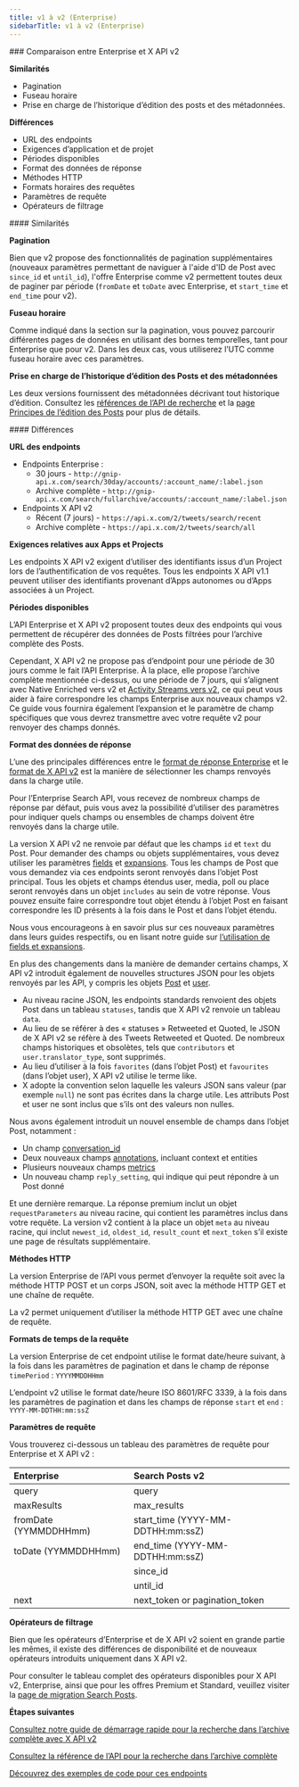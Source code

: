 ```yaml
---
title: v1 à v2 (Enterprise)
sidebarTitle: v1 à v2 (Enterprise)
---
```


<div id="enterprise-compared-to-x-api-v2">
  ### Comparaison entre Enterprise et X API v2
</div>

**Similarités**

* Pagination
* Fuseau horaire
* Prise en charge de l’historique d’édition des posts et des métadonnées.

**Différences**

* URL des endpoints
* Exigences d’application et de projet
* Périodes disponibles
* Format des données de réponse
* Méthodes HTTP
* Formats horaires des requêtes
* Paramètres de requête
* Opérateurs de filtrage

<div id="similarities">
  #### Similarités
</div>

**Pagination**

Bien que v2 propose des fonctionnalités de pagination supplémentaires (nouveaux paramètres permettant de naviguer à l&#39;aide d&#39;ID de Post avec `since_id` et `until_id`), l&#39;offre Enterprise comme v2 permettent toutes deux de paginer par période (`fromDate` et `toDate` avec Enterprise, et `start_time` et `end_time` pour v2).
 

**Fuseau horaire**

Comme indiqué dans la section sur la pagination, vous pouvez parcourir différentes pages de données en utilisant des bornes temporelles, tant pour Enterprise que pour v2. Dans les deux cas, vous utiliserez l’UTC comme fuseau horaire avec ces paramètres.

**Prise en charge de l’historique d’édition des Posts et des métadonnées**

Les deux versions fournissent des métadonnées décrivant tout historique d’édition. Consultez les [références de l’API de recherche](/fr/x-api/posts/recent-search) et la [page Principes de l’édition des Posts](/fr/x-api/fundamentals/edit-posts) pour plus de détails. 

<div id="differences">
  #### Différences
</div>

**URL des endpoints**

* Endpoints Enterprise :
  * 30 jours - `http://gnip-api.x.com/search/30day/accounts/:account_name/:label.json`
  * Archive complète - `http://gnip-api.x.com/search/fullarchive/accounts/:account_name/:label.json`
* Endpoints X API v2
  * Récent (7 jours) - `https://api.x.com/2/tweets/search/recent`
  * Archive complète - `https://api.x.com/2/tweets/search/all`

**Exigences relatives aux Apps et Projects**

Les endpoints X API v2 exigent d’utiliser des identifiants issus d’un Project lors de l’authentification de vos requêtes. Tous les endpoints X API v1.1 peuvent utiliser des identifiants provenant d’Apps autonomes ou d’Apps associées à un Project.
 

**Périodes disponibles**

L’API Enterprise et X API v2 proposent toutes deux des endpoints qui vous permettent de récupérer des données de Posts filtrées pour l’archive complète des Posts.

Cependant, X API v2 ne propose pas d’endpoint pour une période de 30 jours comme le fait l’API Enterprise. À la place, elle propose l’archive complète mentionnée ci-dessus, ou une période de 7 jours, qui s’alignent avec Native Enriched vers v2 et [Activity Streams vers v2](/fr/x-api/migrate/data-format-migration#migrating-from-activity-streams-data-format-to-v2), ce qui peut vous aider à faire correspondre les champs Enterprise aux nouveaux champs v2. Ce guide vous fournira également l’expansion et le paramètre de champ spécifiques que vous devrez transmettre avec votre requête v2 pour renvoyer des champs donnés.
 

**Format des données de réponse**

L’une des principales différences entre le [format de réponse Enterprise](https://developer.x.com/x-api/enterprise-gnip-2.0/fundamentals/data-dictionary) et le [format de X API v2](/fr/x-api/fundamentals/data-dictionary) est la manière de sélectionner les champs renvoyés dans la charge utile.

Pour l’Enterprise Search API, vous recevez de nombreux champs de réponse par défaut, puis vous avez la possibilité d’utiliser des paramètres pour indiquer quels champs ou ensembles de champs doivent être renvoyés dans la charge utile.

La version X API v2 ne renvoie par défaut que les champs `id` et `text` du Post. Pour demander des champs ou objets supplémentaires, vous devez utiliser les paramètres [fields](/fr/x-api/fundamentals/fields) et [expansions](/fr/x-api/fundamentals/expansions). Tous les champs de Post que vous demandez via ces endpoints seront renvoyés dans l’objet Post principal. Tous les objets et champs étendus user, media, poll ou place seront renvoyés dans un objet `includes` au sein de votre réponse. Vous pouvez ensuite faire correspondre tout objet étendu à l’objet Post en faisant correspondre les ID présents à la fois dans le Post et dans l’objet étendu.

Nous vous encourageons à en savoir plus sur ces nouveaux paramètres dans leurs guides respectifs, ou en lisant notre guide sur [l’utilisation de fields et expansions](/fr/x-api/fundamentals/data-dictionary#how-to-use-fields-and-expansions).

En plus des changements dans la manière de demander certains champs, X API v2 introduit également de nouvelles structures JSON pour les objets renvoyés par les API, y compris les objets [Post](/fr/x-api/fundamentals/data-dictionary#tweet) et [user](/fr/x-api/fundamentals/data-dictionary#user).

* Au niveau racine JSON, les endpoints standards renvoient des objets Post dans un tableau `statuses`, tandis que X API v2 renvoie un tableau `data`.
* Au lieu de se référer à des « statuses » Retweeted et Quoted, le JSON de X API v2 se réfère à des Tweets Retweeted et Quoted. De nombreux champs historiques et obsolètes, tels que `contributors` et `user.translator_type`, sont supprimés.
* Au lieu d’utiliser à la fois `favorites` (dans l’objet Post) et `favourites` (dans l’objet user), X API v2 utilise le terme like.
* X adopte la convention selon laquelle les valeurs JSON sans valeur (par exemple `null`) ne sont pas écrites dans la charge utile. Les attributs Post et user ne sont inclus que s’ils ont des valeurs non nulles.
   

Nous avons également introduit un nouvel ensemble de champs dans l’objet Post, notamment :

* Un champ [conversation_id](/fr/x-api/fundamentals/conversation-id)
* Deux nouveaux champs [annotations](/fr/x-api/fundamentals/post-annotations), incluant context et entities
* Plusieurs nouveaux champs [metrics](/fr/x-api/fundamentals/metrics)
* Un nouveau champ `reply_setting`, qui indique qui peut répondre à un Post donné

Et une dernière remarque. La réponse premium inclut un objet `requestParameters` au niveau racine, qui contient les paramètres inclus dans votre requête. La version v2 contient à la place un objet `meta` au niveau racine, qui inclut `newest_id`, `oldest_id`, `result_count` et `next_token` s’il existe une page de résultats supplémentaire.

**Méthodes HTTP**

La version Enterprise de l’API vous permet d’envoyer la requête soit avec la méthode HTTP POST et un corps JSON, soit avec la méthode HTTP GET et une chaîne de requête.

La v2 permet uniquement d’utiliser la méthode HTTP GET avec une chaîne de requête.
 

**Formats de temps de la requête**

La version Enterprise de cet endpoint utilise le format date/heure suivant, à la fois dans les paramètres de pagination et dans le champ de réponse `timePeriod` : `YYYYMMDDHHmm`

L’endpoint v2 utilise le format date/heure ISO 8601/RFC 3339, à la fois dans les paramètres de pagination et dans les champs de réponse `start` et `end` : `YYYY-MM-DDTHH:mm:ssZ
 `

**Paramètres de requête**

Vous trouverez ci-dessous un tableau des paramètres de requête pour Enterprise et X API v2 :

| Enterprise | Search Posts v2 |
| :--- | :--- |
| query | query |
| maxResults | max_results |
| fromDate (YYMMDDHHmm) | start_time (YYYY-MM-DDTHH:mm:ssZ) |
| toDate (YYMMDDHHmm) | end_time (YYYY-MM-DDTHH:mm:ssZ) |
|     | since_id |
|     | until_id |
| next | next_token or pagination_token |

**Opérateurs de filtrage**

Bien que les opérateurs d’Enterprise et de X API v2 soient en grande partie les mêmes, il existe des différences de disponibilité et de nouveaux opérateurs introduits uniquement dans X API v2.

Pour consulter le tableau complet des opérateurs disponibles pour X API v2, Enterprise, ainsi que pour les offres Premium et Standard, veuillez visiter la [page de migration Search Posts](/fr/x-api/posts/search/migrate/overview).

**Étapes suivantes**

[Consultez notre guide de démarrage rapide pour la recherche dans l’archive complète avec X API v2](/fr/x-api/posts/search/quickstart/full-archive-search)

[Consultez la référence de l’API pour la recherche dans l’archive complète](/fr/x-api/posts/full-archive-search)

[Découvrez des exemples de code pour ces endpoints](https://github.com/xdevplatform/Twitter-API-v2-sample-code)